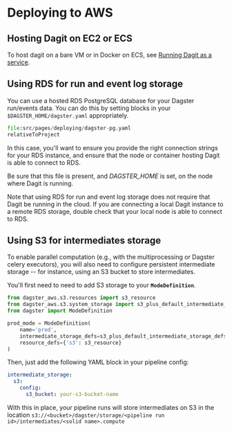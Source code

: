 
<DynamicMetaTags
  title="Deploying to AWS | Dagster"
  description="Dagster is a system for building modern data applications."
/>

# Deploying to AWS

## Hosting Dagit on EC2 or ECS

To host dagit on a bare VM or in Docker on ECS, see [Running Dagit as a
service](/deploying/local).

## Using RDS for run and event log storage

You can use a hosted RDS PostgreSQL database for your Dagster run/events
data. You can do this by setting blocks in your
`$DAGSTER_HOME/dagster.yaml` appropriately.

```python literalinclude caption=dagster.yaml
file:src/pages/deploying/dagster-pg.yaml
relativeToProject
```

In this case, you'll want to ensure you provide the right connection
strings for your RDS instance, and ensure that the node or container
hosting Dagit is able to connect to RDS.

Be sure that this file is present, and _DAGSTER_HOME_ is
set, on the node where Dagit is running.

Note that using RDS for run and event log storage does not require that
Dagit be running in the cloud. If you are connecting a local Dagit
instance to a remote RDS storage, double check that your local node is
able to connect to RDS.

## Using S3 for intermediates storage

To enable parallel computation (e.g., with the multiprocessing or
Dagster celery executors), you will also need to configure persistent
intermediate storage -- for instance, using an S3 bucket to store
intermediates.

You'll first need to need to add S3 storage to your **`ModeDefinition`**.

```python
from dagster_aws.s3.resources import s3_resource
from dagster_aws.s3.system_storage import s3_plus_default_intermediate_storage_defs
from dagster import ModeDefinition

prod_mode = ModeDefinition(
    name='prod',
    intermediate_storage_defs=s3_plus_default_intermediate_storage_defs,
    resource_defs={'s3': s3_resource}
)
```

Then, just add the following YAML block in your pipeline config:

```yaml
intermediate_storage:
  s3:
    config:
      s3_bucket: your-s3-bucket-name
```

With this in place, your pipeline runs will store intermediates on S3 in
the location
`s3://<bucket>/dagster/storage/<pipeline run id>/intermediates/<solid name>.compute`
